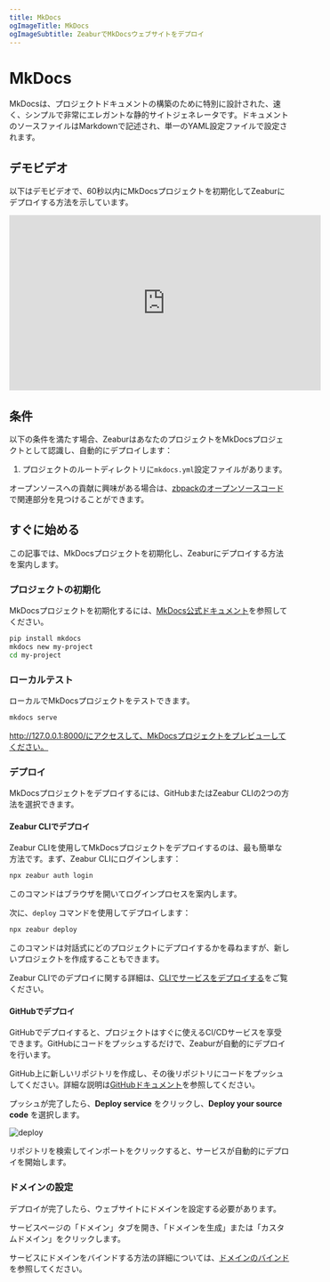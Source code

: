 ```yaml
---
title: MkDocs
ogImageTitle: MkDocs
ogImageSubtitle: ZeaburでMkDocsウェブサイトをデプロイ
---
```


# MkDocs

MkDocsは、プロジェクトドキュメントの構築のために特別に設計された、速く、シンプルで非常にエレガントな静的サイトジェネレータです。ドキュメントのソースファイルはMarkdownで記述され、単一のYAML設定ファイルで設定されます。

## デモビデオ

以下はデモビデオで、60秒以内にMkDocsプロジェクトを初期化してZeaburにデプロイする方法を示しています。

<iframe style={{marginTop: 12}} width="560" height="315"
        src="https://www.youtube.com/embed/DYlpqWQgQEM?si=geEMw0kQOnIEEZAC" title="YouTube video player" frameborder="0"
        allow="accelerometer; autoplay; clipboard-write; encrypted-media; gyroscope; picture-in-picture; web-share"
        referrerpolicy="strict-origin-when-cross-origin" allowfullscreen></iframe>

## 条件

以下の条件を満たす場合、ZeaburはあなたのプロジェクトをMkDocsプロジェクトとして認識し、自動的にデプロイします：

1. プロジェクトのルートディレクトリに`mkdocs.yml`設定ファイルがあります。

オープンソースへの貢献に興味がある場合は、[zbpackのオープンソースコード](https://github.com/zeabur/zbpack/tree/main/internal/static)で関連部分を見つけることができます。

## すぐに始める

この記事では、MkDocsプロジェクトを初期化し、Zeaburにデプロイする方法を案内します。

### プロジェクトの初期化

MkDocsプロジェクトを初期化するには、[MkDocs公式ドキュメント](https://www.mkdocs.org/getting-started/)を参照してください。

```bash
pip install mkdocs
mkdocs new my-project
cd my-project
```

### ローカルテスト

ローカルでMkDocsプロジェクトをテストできます。

```bash
mkdocs serve
```

http://127.0.0.1:8000/にアクセスして、MkDocsプロジェクトをプレビューしてください。

### デプロイ

MkDocsプロジェクトをデプロイするには、GitHubまたはZeabur CLIの2つの方法を選択できます。

#### Zeabur CLIでデプロイ

Zeabur CLIを使用してMkDocsプロジェクトをデプロイするのは、最も簡単な方法です。まず、Zeabur CLIにログインします：

```bash
npx zeabur auth login
```

このコマンドはブラウザを開いてログインプロセスを案内します。

次に、`deploy` コマンドを使用してデプロイします：

```bash
npx zeabur deploy
```

このコマンドは対話式にどのプロジェクトにデプロイするかを尋ねますが、新しいプロジェクトを作成することもできます。

Zeabur CLIでのデプロイに関する詳細は、[CLIでサービスをデプロイする](/deploy/deploy-in-cli)をご覧ください。

#### GitHubでデプロイ

GitHubでデプロイすると、プロジェクトはすぐに使えるCI/CDサービスを享受できます。GitHubにコードをプッシュするだけで、Zeaburが自動的にデプロイを行います。

GitHub上に新しいリポジトリを作成し、その後リポジトリにコードをプッシュしてください。詳細な説明は[GitHubドキュメント](https://docs.github.com/en/github/importing-your-projects-to-github/adding-an-existing-project-to-github-using-the-command-line)を参照してください。

プッシュが完了したら、**Deploy service** をクリックし、**Deploy your source code** を選択します。

![deploy](/deploy/common/select-service.en-US.png)

リポジトリを検索してインポートをクリックすると、サービスが自動的にデプロイを開始します。

### ドメインの設定

デプロイが完了したら、ウェブサイトにドメインを設定する必要があります。

サービスページの「ドメイン」タブを開き、「ドメインを生成」または「カスタムドメイン」をクリックします。

サービスにドメインをバインドする方法の詳細については、[ドメインのバインド](/deploy/domain-binding)を参照してください。

